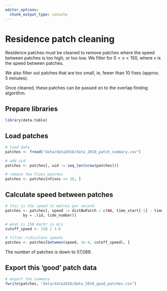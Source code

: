 ```yaml
---
editor_options: 
  chunk_output_type: console
---
```


# Residence patch cleaning

Residence patches must be cleaned to remove patches where the speed between patches is too high, or too low. We filter for $0 < v < 150$, where $v$ is the speed between patches.

We also filter out patches that are too small, ie, fewer than 10 fixes (approx. 5 minutes).

Once cleaned, these patches can be passed on to the overlap finding algorithm.

## Prepare libraries

```r
library(data.table)
```

## Load patches

```r
# load data
patches <- fread("data/data2018/data_2018_patch_summary.csv")

# add uid
patches <- patches[, uid := seq_len(nrow(patches))]

# remove few fixes patches
patches <- patches[nfixes >= 10, ]
```

## Calculate speed between patches

```r
# this is the speed in metres per second
patches <- patches[, speed := distBwPatch / c(NA, time_start[-1] - time_end[seq_len(length(time_end) - 1)]),
        by = .(id, tide_number)]

# what is 150 km/hr in m/s
cutoff_speed <- 150 / 3.6

# filter ridiculous speeds
patches <- patches[between(speed, 1e-4, cutoff_speed), ]
```

The number of patches is down to 57,089.

## Export this 'good' patch data

```r
# export the summary
fwrite(patches, "data/data2018/data_2018_good_patches.csv")
```
